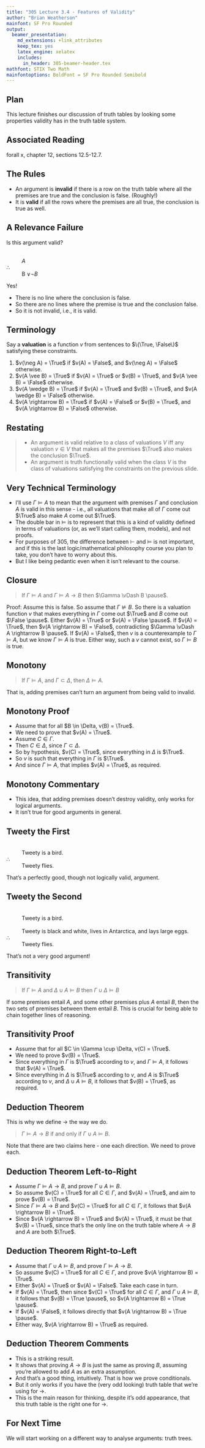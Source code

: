 ```yaml
---
title: "305 Lecture 3.4 - Features of Validity"
author: "Brian Weatherson"
mainfont: SF Pro Rounded
output:
  beamer_presentation:
    md_extensions: +link_attributes
    keep_tex: yes
    latex_engine: xelatex
    includes:
      in_header: 305-beamer-header.tex
mathfont: STIX Two Math
mainfontoptions: BoldFont = SF Pro Rounded Semibold
---
```


## Plan

This lecture finishes our discussion of truth tables by looking some properties validity has in the truth table system.

## Associated Reading

forall x, chapter 12, sections 12.5-12.7.

## The Rules

- An argument is **invalid** if there is a row on the truth table where all the premises are true and the conclusion is false. (Roughly!)
- It is **valid** if all the rows where the premises are all true, the conclusion is true as well.

## A Relevance Failure

Is this argument valid?

&nbsp;
:    $A$

$\therefore$
:    B $\vee \neg B$

\pause

Yes! 

- There is no line where the conclusion is false.
- So there are no lines where the premise is true and the conclusion false.
- So it is not invalid, i.e., it is valid.

## Terminology

Say a **valuation** is a function $v$ from sentences to $\{\True, \False\}$ satisfying these constraints.

1. $v(\neg A) = \True$ if $v(A) = \False$, and $v(\neg A) = \False$ otherwise.
2. $v(A \vee B) = \True$ if $v(A) = \True$ or $v(B) = \True$, and $v(A \vee B) = \False$ otherwise.
3. $v(A \wedge B) = \True$ if $v(A) = \True$ and $v(B) = \True$, and $v(A \wedge B) = \False$ otherwise.
4. $v(A \rightarrow B) = \True$ if $v(A) = \False$ or $v(B) = \True$, and $v(A \rightarrow B) = \False$ otherwise.

## Restating

> - An argument is valid relative to a class of valuations $V$ iff any valuation $v \in V$ that makes all the premises $\True$ also makes the conclusion $\True$.
> - An argument is truth functionally valid when the class $V$ is the class of valuations satisfying the constraints on the previous slide.

## Very Technical Terminology

- I'll use $\Gamma \vDash A$ to mean that the argument with premises $\Gamma$ and conclusion $A$ is valid in this sense - i.e., all valuations that make all of $\Gamma$ come out $\True$ also make $A$ come out $\True$.
- The double bar in $\vDash$ is to represent that this is a kind of validity defined in terms of valuations (or, as we'll start calling them, models), and not proofs.
- For purposes of 305, the difference between $\vdash$ and $\vDash$ is not important, and if this is the last logic/mathematical philosophy course you plan to take, you don't have to worry about this.
- But I like being pedantic even when it isn't relevant to the course.

## Closure

> If $\Gamma \vDash A$ and $\Gamma \vDash A \rightarrow B$ then $\Gamma \vDash B \pause$.

Proof: Assume this is false. So assume that $\Gamma \nvDash B$. So there is a valuation function $v$ that makes everything in $\Gamma$ come out $\True$ and $B$ come out $\False \pause$. Either $v(A) = \True$ or $v(A) = \False \pause$. If $v(A) = \True$, then $v(A \rightarrow B) = \False$, contradicting $\Gamma \vDash A \rightarrow B \pause$. If $v(A) = \False$, then $v$ is a counterexample to $\Gamma \vDash A$, but we know $\Gamma \vDash A$ is true. Either way, such a $v$ cannot exist, so $\Gamma \vDash B$ is true.

## Monotony

> If $\Gamma \vDash A$, and $\Gamma \subset \Delta$, then $\Delta \vDash A$.

That is, adding premises can't turn an argument from being valid to invalid.

## Monotony Proof

- Assume that for all $B \in \Delta, v(B) = \True$.
- We need to prove that $v(A) = \True$.\pause
- Assume $C \in \Gamma$.
- Then $C \in \Delta$, since $\Gamma \subset \Delta$.\pause
- So by hypothesis, $v(C) = \True$, since everything in $\Delta$ is $\True$.\pause
- So $v$ is such that everything in $\Gamma$ is $\True$.\pause
- And since $\Gamma \vDash A$, that implies $v(A) = \True$, as required.

## Monotony Commentary

- This idea, that adding premises doesn't destroy validity, only works for logical arguments.
- It isn't true for good arguments in general.

## Tweety the First


&nbsp;
:     Tweety is a bird.

$\therefore$
:     Tweety flies.

That's a perfectly good, though not logically valid, argument.

## Tweety the Second

&nbsp;
:     Tweety is a bird.

&nbsp;
:     Tweety is black and white, lives in Antarctica, and lays large eggs.

$\therefore$
:     Tweety flies.

That's not a very good argument!

## Transitivity

> If $\Gamma \vDash A$ and $\Delta \cup A \vDash B$ then $\Gamma \cup \Delta \vDash B$

If some premises entail $A$, and some other premises plus $A$ entail $B$, then the two sets of premises between them entail $B$. \pause This is crucial for being able to chain together lines of reasoning.

## Transitivity Proof

- Assume that for all $C \in \Gamma \cup \Delta, v(C) = \True$.
- We need to prove $v(B) = \True$.\pause
- Since everything in $\Gamma$ is $\True$ according to $v$, and $\Gamma \vDash A$, it follows that $v(A) = \True$.\pause
- Since everything in $\Delta$ is $\True$ according to $v$, and $A$ is $\True$ according to $v$, and $\Delta \cup A \vDash B$, it follows that $v(B) = \True$, as required.

## Deduction Theorem

This is why we define $\rightarrow$ the way we do.

> $\Gamma \vDash A \rightarrow B$ if and only if $\Gamma \cup A \vDash B$.

Note that there are two claims here - one each direction. We need to prove each.

## Deduction Theorem Left-to-Right

- Assume $\Gamma \vDash A \rightarrow B$, and prove $\Gamma \cup A \vDash B$.
- So assume $v(C) = \True$ for all $C \in \Gamma$, and $v(A) = \True$, and aim to prove $v(B) = \True$.\pause
- Since $\Gamma \vDash A \rightarrow B$ and $v(C) = \True$ for all $C \in \Gamma$, it follows that $v(A \rightarrow B) = \True$.\pause
- Since $v(A \rightarrow B) = \True$ and $v(A) = \True$, it must be that $v(B) = \True$, since that's the only line on the truth table where $A \rightarrow B$ and $A$ are both $\True$.

## Deduction Theorem Right-to-Left

- Assume that $\Gamma \cup A \vDash B$, and prove $\Gamma \vDash A \rightarrow B$.
- So assume $v(C) = \True$ for all $C \in \Gamma$, and prove $v(A \rightarrow B) = \True$. \pause
- Either $v(A) = \True$ or $v(A) = \False$. Take each case in turn.\pause
- If $v(A) = \True$, then since $v(C) = \True$ for all $C \in \Gamma$, and $\Gamma \cup A \vDash B$, it follows that $v(B) = \True \pause$, so $v(A \rightarrow B) = \True \pause$.
- If $v(A) = \False$, it follows directly that $v(A \rightarrow B) = \True \pause$.
- Either way, $v(A \rightarrow B) = \True$ as required.

## Deduction Theorem Comments

- This is a striking result.
- It shows that proving $A \rightarrow B$ is just the same as proving $B$, assuming you're allowed to add $A$ as an extra assumption.
- And that's a good thing, intuitively. That is how we prove conditionals.
- But it only works if you have the (very odd looking) truth table that we're using for $\rightarrow$.
- This is the main reason for thinking, despite it's odd appearance, that this truth table is the right one for $\rightarrow$.

## For Next Time

We will start working on a different way to analyse arguments: truth trees.

